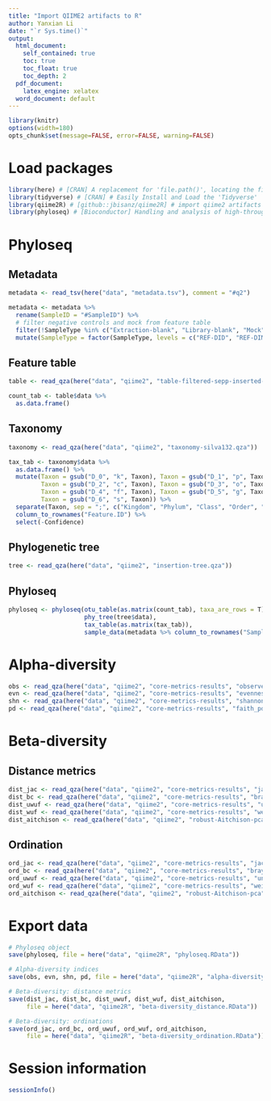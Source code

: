 ---
title: "Import QIIME2 artifacts to R"
author: Yanxian Li
date: "`r Sys.time()`"
output: 
  html_document: 
    self_contained: true
    toc: true
    toc_float: true
    toc_depth: 2
  pdf_document: 
    latex_engine: xelatex
  word_document: default
---

<style>
pre code, pre, code {
  white-space: pre !important;
  overflow-x: scroll !important;
  word-break: keep-all !important;
  word-wrap: initial !important;
}
</style>

```{r style, echo=FALSE, message=FALSE, warning=FALSE}
library(knitr)
options(width=180) 
opts_chunk$set(message=FALSE, error=FALSE, warning=FALSE)
```

# Load packages
```{r load-package}
library(here) # [CRAN] A replacement for 'file.path()', locating the files relative to the project root
library(tidyverse) # [CRAN] # Easily Install and Load the 'Tidyverse'   
library(qiime2R) # [github::jbisanz/qiime2R] # import qiime2 artifacts to R 
library(phyloseq) # [Bioconductor] Handling and analysis of high-throughput microbiome census data 
```

# Phyloseq
## Metadata
```{r}
metadata <- read_tsv(here("data", "metadata.tsv"), comment = "#q2") 

metadata <- metadata %>% 
  rename(SampleID = "#SampleID") %>%
  # filter negative controls and mock from feature table
  filter(!SampleType %in% c("Extraction-blank", "Library-blank", "Mock")) %>%
  mutate(SampleType = factor(SampleType, levels = c("REF-DID", "REF-DIM", "IM-DID", "IM-DIM")))
```

## Feature table
```{r}
table <- read_qza(here("data", "qiime2", "table-filtered-sepp-inserted-no-control.qza"))

count_tab <- table$data %>% 
  as.data.frame() 
```

## Taxonomy
```{r}
taxonomy <- read_qza(here("data", "qiime2", "taxonomy-silva132.qza"))

tax_tab <- taxonomy$data %>% 
  as.data.frame() %>%
  mutate(Taxon = gsub("D_0", "k", Taxon), Taxon = gsub("D_1", "p", Taxon),
         Taxon = gsub("D_2", "c", Taxon), Taxon = gsub("D_3", "o", Taxon),
         Taxon = gsub("D_4", "f", Taxon), Taxon = gsub("D_5", "g", Taxon),
         Taxon = gsub("D_6", "s", Taxon)) %>%
  separate(Taxon, sep = ";", c("Kingdom", "Phylum", "Class", "Order", "Family", "Genus", "Species")) %>% 
  column_to_rownames("Feature.ID") %>%
  select(-Confidence)
```

## Phylogenetic tree  
```{r}
tree <- read_qza(here("data", "qiime2", "insertion-tree.qza"))
```

## Phyloseq
```{r}
phyloseq <- phyloseq(otu_table(as.matrix(count_tab), taxa_are_rows = T),
                     phy_tree(tree$data), 
                     tax_table(as.matrix(tax_tab)), 
                     sample_data(metadata %>% column_to_rownames("SampleID")))
```

# Alpha-diversity
```{r}
obs <- read_qza(here("data", "qiime2", "core-metrics-results", "observed_otus_vector.qza"))
evn <- read_qza(here("data", "qiime2", "core-metrics-results", "evenness_vector.qza"))
shn <- read_qza(here("data", "qiime2", "core-metrics-results", "shannon_vector.qza"))
pd <- read_qza(here("data", "qiime2", "core-metrics-results", "faith_pd_vector.qza"))
```

# Beta-diversity
## Distance metrics
```{r}
dist_jac <- read_qza(here("data", "qiime2", "core-metrics-results", "jaccard_distance_matrix.qza"))
dist_bc <- read_qza(here("data", "qiime2", "core-metrics-results", "bray_curtis_distance_matrix.qza"))
dist_uwuf <- read_qza(here("data", "qiime2", "core-metrics-results", "unweighted_unifrac_distance_matrix.qza"))
dist_wuf <- read_qza(here("data", "qiime2", "core-metrics-results", "weighted_unifrac_distance_matrix.qza"))
dist_aitchison <- read_qza(here("data", "qiime2", "robust-Aitchison-pca", "distance_matrix.qza"))
```

## Ordination
```{r}
ord_jac <- read_qza(here("data", "qiime2", "core-metrics-results", "jaccard_pcoa_results.qza"))
ord_bc <- read_qza(here("data", "qiime2", "core-metrics-results", "bray_curtis_pcoa_results.qza"))
ord_uwuf <- read_qza(here("data", "qiime2", "core-metrics-results", "unweighted_unifrac_pcoa_results.qza"))
ord_wuf <- read_qza(here("data", "qiime2", "core-metrics-results", "weighted_unifrac_pcoa_results.qza"))
ord_aitchison <- read_qza(here("data", "qiime2", "robust-Aitchison-pca", "biplot.qza"))
```

# Export data 
```{r}
# Phyloseq object
save(phyloseq, file = here("data", "qiime2R", "phyloseq.RData"))

# Alpha-diversity indices
save(obs, evn, shn, pd, file = here("data", "qiime2R", "alpha-diversity_indices.RData"))

# Beta-diversity: distance metrics
save(dist_jac, dist_bc, dist_uwuf, dist_wuf, dist_aitchison, 
     file = here("data", "qiime2R", "beta-diversity_distance.RData"))

# Beta-diversity: ordinations
save(ord_jac, ord_bc, ord_uwuf, ord_wuf, ord_aitchison, 
     file = here("data", "qiime2R", "beta-diversity_ordination.RData"))
```

# Session information
```{r session-info}
sessionInfo()
```
